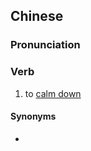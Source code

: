 {{also|平静下来}}
==Chinese==
{{zh-forms|s=平静下来|type=22}}

===Pronunciation===
{{zh-pron
|m=píngjìngxiàlai
|c=ping4 zing6 haa6 loi4
|cat=v
}}

===Verb===
{{zh-verb}}

# to [[calm down]]

====Synonyms====
* {{zh-l|冷靜下來|tr=lěngjìng xiàlai}}